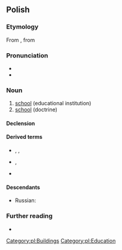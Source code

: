 {{also|szkołą}}
==Polish==
{{wikipedia|dab=szkoła|lang=pl|szkoła (oświata)}}

===Etymology===
From {{etyl|la|pl}} {{m|la|schola}}, from {{etyl|grc|pl}} {{m|grc|σχολή}}

===Pronunciation===
* {{audio|Pl-szkoła.ogg|audio|lang=pl}}
* {{pl-IPA}}

===Noun===
{{pl-noun|f|dim=szkółka}}

# [[school]] (educational institution)
# [[school]] (doctrine)

====Declension====
{{pl-decl-noun-f|szko|ł|genp=szkół}}

====Derived terms====
* {{qualifier|verb}} {{l|pl|szkolić}}, {{l|pl|wyszkolić}}, {{l|pl|przeszkolić}}
* {{qualifier|noun}} {{l|pl|szkolnictwo}}, {{l|pl|szkolenie}}
* {{qualifier|adjective}} {{l|pl|szkolny}}

====Descendants====
* Russian: {{l|ru|школа}}

===Further reading===
* {{R:PWN}}

[[Category:pl:Buildings]]
[[Category:pl:Education]]
